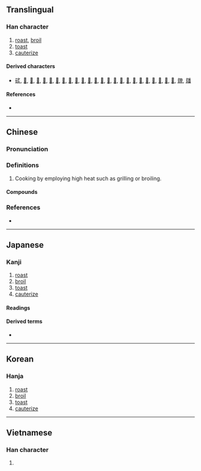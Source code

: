 {{character info/new}}
==Translingual==

===Han character===
{{Han char|rn=86|rad=火|as=04|sn=8|four=27809|canj=BF|ids=⿱⿴𠂊⺀火(GJK),⿱⿴𠂊冫火{HT),⿱爫火(V)}}

# [[roast]], [[broil]]
# [[toast]]
# [[cauterize]]

====Derived characters====
* [[䂹]], [[𠶨]], [[𣇧]], [[𣶋]], [[𤍙]], [[𤎡]], [[𤎢]], [[𤏝]], [[𤐬]], [[𤑃]], [[𤑗]], [[𤑩]], [[𤒗]], [[𤒣]], [[𤒧]], [[𤓏]], [[𤟙]], [[𦓟]], [[𦜡]], [[𦠁]], [[𦠹]], [[𦠺]], [[𨂂]], [[𨹾]], [[𩀲]], [[爒]], [[㸋]]

====References====
* {{Han ref|kx=0667.240|dkj=18922|dj=1077.030|hdz=32192.160|uh=7099|ud=28825|bh=AAA5|bd=43685}}

----

==Chinese==
{{zh-forms}}

===Pronunciation===
{{zh-pron
|m=zhì
|c=zek3,zik3
|h=pfs=lat
|mn=qz:chiak/xm,zz:chek/qz,tw,xm,zz:chià/twv:chia̍h/twv:chòaⁿ
|mn_note=chiak/chek - literary; chià - vernacular
|mc=y
|oc=y
|cat=
}}
{{attention|zh|please check}}

===Definitions===
{{zh-hanzi}}

# Cooking by employing high heat such as grilling or broiling.

====Compounds====
{{zh-der|冷炙|嘬炙|日炙風吹|日炙風篩|欲炙之色|殘杯冷炙|殘槃冷炙|殘羹冷炙|炎陽炙人|炙冰使燥|炙手可熱|炙熱|炙背|炙膚皸足|炙雞漬酒|炙鳳烹龍|焦炙|膾炙人口|行炙|親炙|餘杯冷炙|鴞炙}}

===References===
* {{R:yue:Hanzi}}

----

==Japanese==

===Kanji===
{{ja-kanji|grade=|rs=火04}}

# [[roast]]
# [[broil]]
# [[toast]]
# [[cauterize]]

====Readings====
{{ja-readings
|on=しゃ, せき
|kun=あぶ-る
}}

====Derived terms====
* {{ja-r|炙る|あぶる}}

----

==Korean==

===Hanja===
{{ko-hanja|hangeul=[[자]], [[적]]|eumhun=|rv=ja, jeok|mr=cha, chŏk|y=ca, cek}}

# [[roast]]
# [[broil]]
# [[toast]]
# [[cauterize]]

----

==Vietnamese==

===Han character===
{{vi-hantu|[[chá]], [[chả]], [[chích]]|rs=火04}}

# {{defn|lang=vi|sort=火04}}